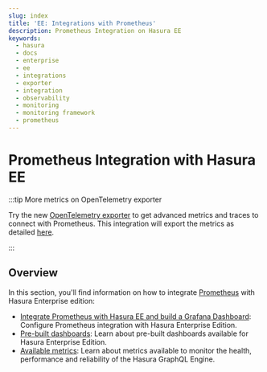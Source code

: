 ```yaml
---
slug: index
title: 'EE: Integrations with Prometheus'
description: Prometheus Integration on Hasura EE
keywords:
  - hasura
  - docs
  - enterprise
  - ee
  - integrations
  - exporter
  - integration
  - observability
  - monitoring
  - monitoring framework
  - prometheus
---
```



# Prometheus Integration with Hasura EE

:::tip More metrics on OpenTelemetry exporter

Try the new [OpenTelemetry exporter](/observability/opentelemetry.mdx) to get advanced metrics and traces to connect
with Prometheus. This integration will export the metrics as detailed
[here](/observability/enterprise-edition/prometheus/metrics.mdx).

:::

## Overview

In this section, you'll find information on how to integrate [Prometheus](https://prometheus.io/) with Hasura
Enterprise edition:

- [Integrate Prometheus with Hasura EE and build a Grafana Dashboard](integrate-prometheus-grafana.mdx):
  Configure Prometheus integration with Hasura Enterprise Edition.
- [Pre-built dashboards](pre-built-dashboards.mdx): Learn about pre-built dashboards available
  for Hasura Enterprise Edition.
- [Available metrics](metrics.mdx): Learn about metrics available to monitor the health,
  performance and reliability of the Hasura GraphQL Engine.
